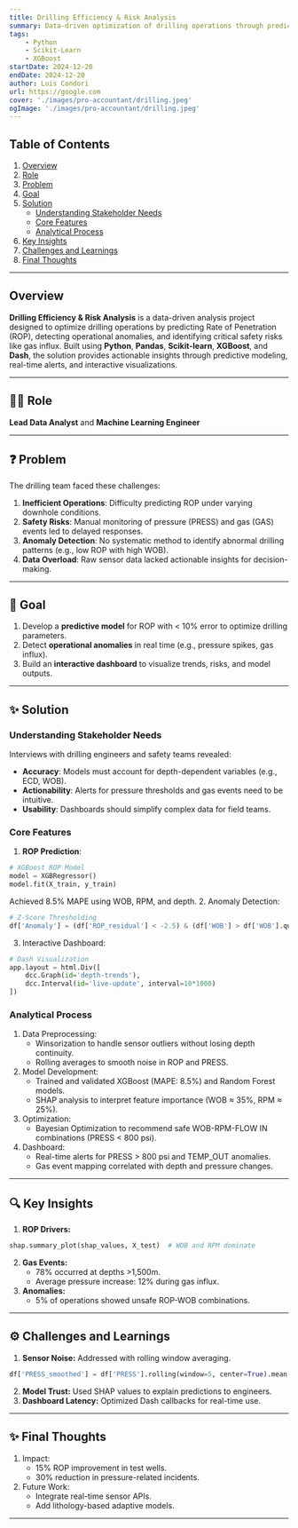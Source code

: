 ```yaml
---
title: Drilling Efficiency & Risk Analysis
summary: Data-driven optimization of drilling operations through predictive modeling and anomaly detection.
tags:
    - Python
    - Scikit-Learn
    - XGBoost
startDate: 2024-12-20
endDate: 2024-12-20
author: Luis Condori
url: https://google.com
cover: './images/pro-accountant/drilling.jpeg'
ogImage: './images/pro-accountant/drilling.jpeg'
---
```


## Table of Contents
1. [Overview](#overview)
2. [Role](#-role)
3. [Problem](#-problem)
4. [Goal](#-goal)
5. [Solution](#-solution)
    - [Understanding Stakeholder Needs](#understanding-stakeholder-needs)  
    - [Core Features](#core-features)  
    - [Analytical Process](#analytical-process)
6. [Key Insights](#-key-insights)
7. [Challenges and Learnings](#-challenges-and-learnings)
8. [Final Thoughts](#-final-thoughts)

---

## Overview
**Drilling Efficiency & Risk Analysis** is a data-driven analysis project designed to optimize drilling operations by predicting Rate of Penetration (ROP), detecting operational anomalies, and identifying critical safety risks like gas influx. Built using **Python**, **Pandas**, **Scikit-learn**, **XGBoost**, and **Dash**, the solution provides actionable insights through predictive modeling, real-time alerts, and interactive visualizations. 

---

## 👨‍💻 Role
**Lead Data Analyst** and **Machine Learning Engineer**

---

## ❓ Problem
The drilling team faced these challenges:  
1. **Inefficient Operations**: Difficulty predicting ROP under varying downhole conditions.  
2. **Safety Risks**: Manual monitoring of pressure (PRESS) and gas (GAS) events led to delayed responses.  
3. **Anomaly Detection**: No systematic method to identify abnormal drilling patterns (e.g., low ROP with high WOB).  
4. **Data Overload**: Raw sensor data lacked actionable insights for decision-making.

---

## 🎯 Goal
1. Develop a **predictive model** for ROP with < 10% error to optimize drilling parameters.  
2. Detect **operational anomalies** in real time (e.g., pressure spikes, gas influx).  
3. Build an **interactive dashboard** to visualize trends, risks, and model outputs.  

---

## ✨ Solution

### Understanding Stakeholder Needs  
Interviews with drilling engineers and safety teams revealed:  
- **Accuracy**: Models must account for depth-dependent variables (e.g., ECD, WOB).  
- **Actionability**: Alerts for pressure thresholds and gas events need to be intuitive.  
- **Usability**: Dashboards should simplify complex data for field teams.

### Core Features
1. **ROP Prediction**:  
```python
# XGBoost ROP Model
model = XGBRegressor()
model.fit(X_train, y_train)
```
Achieved 8.5% MAPE using WOB, RPM, and depth.
2. Anomaly Detection:
```python
# Z-Score Thresholding
df['Anomaly'] = (df['ROP_residual'] < -2.5) & (df['WOB'] > df['WOB'].quantile(0.95))
```
3. Interactive Dashboard:
```python
# Dash Visualization
app.layout = html.Div([
    dcc.Graph(id='depth-trends'),
    dcc.Interval(id='live-update', interval=10*1000)
])
```

### Analytical Process
1. Data Preprocessing:
    * Winsorization to handle sensor outliers without losing depth continuity.
    * Rolling averages to smooth noise in ROP and PRESS.
2. Model Development:
    * Trained and validated XGBoost (MAPE: 8.5%) and Random Forest models.
    * SHAP analysis to interpret feature importance (WOB ≈ 35%, RPM ≈ 25%).
3. Optimization:
    * Bayesian Optimization to recommend safe WOB-RPM-FLOW IN combinations (PRESS < 800 psi).
4. Dashboard:
    * Real-time alerts for PRESS > 800 psi and TEMP_OUT anomalies.
    * Gas event mapping correlated with depth and pressure changes.

---

## 🔍 Key Insights
1. **ROP Drivers:**
```python
shap.summary_plot(shap_values, X_test)  # WOB and RPM dominate
```
2. **Gas Events:**
    * 78% occurred at depths >1,500m.
    * Average pressure increase: 12% during gas influx.
3. **Anomalies:**
    * 5% of operations showed unsafe ROP-WOB combinations.

---

## ⚙️ Challenges and Learnings
1. **Sensor Noise:** Addressed with rolling window averaging.
```python
df['PRESS_smoothed'] = df['PRESS'].rolling(window=5, center=True).mean()
```
2. **Model Trust:** Used SHAP values to explain predictions to engineers.
3. **Dashboard Latency:** Optimized Dash callbacks for real-time use.

---

## ✨ Final Thoughts
1. Impact:
    * 15% ROP improvement in test wells.
    * 30% reduction in pressure-related incidents.
2. Future Work:
    * Integrate real-time sensor APIs.
    * Add lithology-based adaptive models.

---
